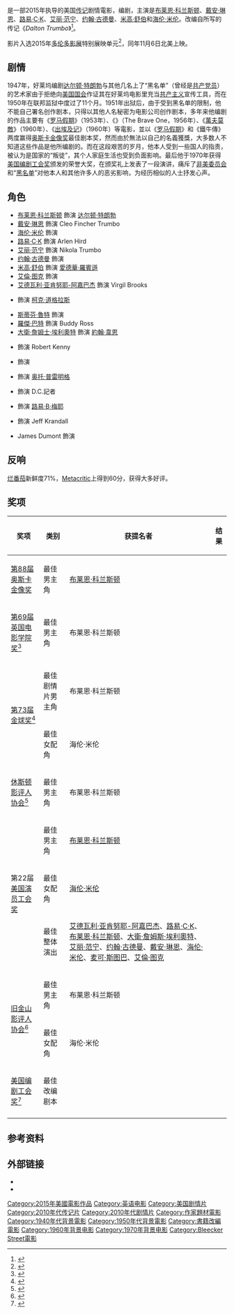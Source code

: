 {{noteTA
|T=zh-cn:特朗勃;zh-hk:荷里活黑名單 (電影);zh-tw:好萊塢的黑名單;
|G1=Show
|G2=Movie
|1=zh-cn:特朗勃; zh-hk:荷里活黑名單; zh-tw:好萊塢的黑名單;
|2=zh-cn:达尔顿·特朗勃; zh-hk:道爾頓·莊柏; zh-tw:道爾頓·莊柏;
|3=zh-cn:布莱恩·科兰斯顿;zh-hk:拜仁·鈞士頓;zh-tw:布萊恩·克蘭斯頓
|4=zh-cn:戴安·琳恩;zh-hk:戴安·蓮;zh-tw:黛安·蓮恩;
|5=zh-cn:海伦·米伦;zh-hk:海倫·美蘭;zh-tw:海倫·米蘭;
|6=zh-cn:艾丽·范宁;zh-hk:艾麗·芬寧;zh-tw:艾兒·芬妮;
|7=zh-cn:约翰·古德曼;zh-hk:尊·古曼;zh-tw:約翰·古德曼;
|8=zh-cn:迈克尔·斯图巴;zh-hk:米高·舒伯;zh-tw:麥可·斯圖巴;
}}
{{Infobox film
| name           = 特朗勃
| original_name  = {{lang|en|''Trumbo''}}
| image          = Trumbo (2015 film) poster.jpg
| alt            =
| caption        = 电影海报
| director       = {{link-en|傑·洛奇|Jay Roach}}
| producer       = {{Plainlist|
* {{link-en|麦可·伦敦|Michael London}}
* Janice Williams
* Shivani Rawat
* Monica Levinson
* Nimitt Mankad
* {{link-en|約翰·麥克納馬拉|John McNamara (writer)}}
* Kevin Kelly Brown}}
| writer         = 約翰·麥克納馬拉
| based_on       = 《''Dalton Trumbo''》<br />作者：{{link-en|布魯斯·亞歷山大·庫克|Bruce Alexander Cook|布魯斯·庫克}}
| starring       = {{Plainlist|
* [[布莱恩·科兰斯顿|布莱恩·科兰斯顿]]
* [[戴安·琳恩|戴安·琳恩]]
* [[路易·C·K|路易·C·K]]
* [[艾丽·范宁|艾丽·范宁]]
* [[约翰·古德曼|约翰·古德曼]]
* [[米高·舒伯|米高·舒伯]]
* [[海伦·米伦|海伦·米伦]]}}
| music          = {{link-en|西奧多·夏皮羅|Theodore Shapiro}}
| cinematography = Jim Denault
| editing        = {{link-en|艾倫·鮑姆加登|Alan Baumgarten}}
| studio         = {{Plainlist|
* ShivHans Pictures
* Everyman Pictures
* Groundswell Productions}}
| distributor    = {{link-en|Bleecker Street (公司)|Bleecker Street (company)|Bleecker Street}}
| released       = {{Film date|2015|9|12|[[2015年多倫多國際影展|多倫多影展]]|2015|11|6|美国}}
| runtime        = 124分钟<ref name="jordanmintzer">{{cite web|url=http://www.hollywoodreporter.com/movie/trumbo/review/822676|title=‘Trumbo’: TIFF Review|author=Jordan Mintzer|work=The Hollywood Reporter|accessdate=September 14, 2015|archive-date=2015-09-15|archive-url=https://web.archive.org/web/20150915213832/http://www.hollywoodreporter.com/movie/trumbo/review/822676|dead-url=no}}</ref>
| country        = 美国
| language       = 英语
| budget         = $1500萬美元<ref name="budget">{{cite web|last1=Baum|first1=Gary|title=Bryan Cranston Goes From Drug Lord to Communist in Blacklist Saga 'Trumbo': "A Socialist, But He Loved Being Rich"|url=http://www.hollywoodreporter.com/features/bryan-cranston-plays-communist-trumbo-819228|website=The Hollywood Reporter|accessdate=24 November 2015|archive-date=2016-03-30|archive-url=https://web.archive.org/web/20160330064108/http://www.hollywoodreporter.com/features/bryan-cranston-plays-communist-trumbo-819228|dead-url=no}}</ref>
| gross          = $1100萬美元<ref name="BOM">{{cite web |url=http://www.boxofficemojo.com/movies/?id=trumbo2015.htm |title=Trumbo (2015) |website=Box Office Mojo |accessdate=December 9, 2015 |archive-date=2018-12-15 |archive-url=https://web.archive.org/web/20181215071211/https://www.boxofficemojo.com/movies/?id=trumbo2015.htm |dead-url=no }}</ref>
| cn_name        = 特朗勃
| hk_name        = 荷里活黑名單
| tw_name        = 好萊塢的黑名單
}}

{{作品名稱|name=''Trumbo''|hk=荷里活黑名單|tw=好萊塢的黑名單|cn=特朗勃}}是一部2015年{{link-en|傑·洛奇|Jay Roach}}执导的美国[[傳記片|传记]]剧情電影，{{link-en|約翰·麥克納馬拉|John McNamara (writer)}}编剧，主演是[[布莱恩·科兰斯顿|布莱恩·科兰斯顿]]、[[戴安·琳恩|戴安·琳恩]]、[[路易·C·K|路易·C·K]]、[[艾丽·范宁|艾丽·范宁]]、[[约翰·古德曼|约翰·古德曼]]、[[米高·舒伯|米高·舒伯]]和[[海伦·米伦|海伦·米伦]]。改编自{{link-en|布魯斯·亞歷山大·庫克|Bruce Alexander Cook}}所写的传记《''Dalton Trumbo''》<ref>{{cite web |author=Ben Child |url=http://www.theguardian.com/film/2013/sep/19/bryan-cranston-dalton-trumbo-biopic |title=Bryan Cranston to play blacklisted screenwriter Dalton Trumbo | Film |publisher=The Guardian |date= |accessdate=2015-07-13 |archive-date=2020-12-02 |archive-url=https://web.archive.org/web/20201202192344/https://www.theguardian.com/film/2013/sep/19/bryan-cranston-dalton-trumbo-biopic |dead-url=no }}</ref>。

影片入选2015年[[多伦多影展|多伦多影展]]特别展映单元<ref name="ScreenDaily">{{cite web |url=http://www.screendaily.com/toronto-world-premieres-for-trumbo-demolition-the-program/5090990.article?blocktitle=LATEST-FILM-NEWS&contentID=40562# |title=Toronto to open with 'Demolition'; world premieres for 'Trumbo', 'The Program' |date=28 July 2015 |accessdate=28 July 2015 |work=ScreenDaily |archive-date=2015-07-29 |archive-url=https://archive.is/20150729193951/http://www.screendaily.com/toronto-world-premieres-for-trumbo-demolition-the-program/5090990.article?blocktitle=LATEST-FILM-NEWS&contentID=40562%23 |dead-url=no }}</ref>，同年11月6日北美上映。

==剧情==
1947年，好莱坞编剧[[达尔顿·特朗勃|达尔顿·特朗勃]]与其他几名上了“黑名单”（曾经是[[共产党员|共产党员]]）的艺术家由于拒绝向[[美国国会|美国国会]]作证其在好莱坞电影里充当[[共产主义|共产主义]]宣传工具，而在1950年在联邦监狱中度过了11个月。1951年出狱后，由于受到黑名单的限制，他不能自己署名创作剧本，只得以其他人名秘密为电影公司创作剧本，多年来他编剧的作品主要有《[[罗马假期|罗马假期]]》（1953年）、《{{link-en|鐵牛傳|The Brave One (1956 film)}}》（The Brave One，1956年）、《[[萬夫莫敵|萬夫莫敵]]》（1960年）、《[[出埃及记|出埃及记]]》（1960年）等電影，並以《[[罗马假期|罗马假期]]》和《鐵牛傳》两度赢得[[奥斯卡金像奖|奥斯卡金像奖]]最佳剧本奖，然而由於無法以自己的名義獲獎，大多数人不知道这些作品是他所编剧的。而在这段艰苦的岁月，他本人受到一些国人的指责，被认为是国家的“叛徒”，其个人家庭生活也受到负面影响。最后他于1970年获得[[美国编剧工会奖|美国编剧工会奖]]颁发的荣誉大奖，在颁奖礼上发表了一段演讲，痛斥了[[眾議院非美活動調查委員會|非美委员会]]和“[[好萊塢黑名單|黑名单]]”对他本人和其他许多人的恶劣影响，为经历相似的人士抒发心声。

==角色==
{{div col|2}}
*[[布莱恩·科兰斯顿|布莱恩·科兰斯顿]] 飾演 [[达尔顿·特朗勃|达尔顿·特朗勃]]
*[[戴安·琳恩|戴安·琳恩]] 飾演 Cleo Fincher Trumbo
*[[海伦·米伦|海伦·米伦]] 飾演 {{link-en|赫達·霍珀|Hedda Hopper}}
*[[路易·C·K|路易·C·K]] 飾演 Arlen Hird
*[[艾丽·范宁|艾丽·范宁]] 飾演 Nikola Trumbo
*[[约翰·古德曼|约翰·古德曼]] 飾演 {{link-en|金兄弟製作公司|King Brothers Productions|法蘭克·金}}
*[[米高·舒伯|米高·舒伯]] 飾演 [[愛德華·羅賓遜|愛德華·羅賓遜]]
*[[艾倫·图克|艾倫·图克]] 飾演 {{link-en|伊恩·麥克萊倫·亨特|Ian McLellan Hunter}}
*[[艾德瓦利·亚肯努耶-阿嘉巴杰|艾德瓦利·亚肯努耶-阿嘉巴杰]] 飾演 Virgil Brooks
*{{link-en|狄恩·歐葛曼|Dean O'Gorman}} 飾演 [[柯克·道格拉斯|柯克·道格拉斯]]
*[[斯蒂芬·魯特|斯蒂芬·魯特]] 飾演 {{link-en|金兄弟製作公司|King Brothers Productions|海米·金}}
*[[羅傑·巴特|羅傑·巴特]] 飾演 Buddy Ross
*[[大衛·詹姆士·埃利奧特|大衛·詹姆士·埃利奧特]] 飾演 [[約翰·韋恩|約翰·韋恩]]
*{{link-en|彼得·麥肯齊|Peter Mackenzie}} 飾演 Robert Kenny
*{{link-en|約翰·蓋茲|John Getz}} 飾演 {{link-en|山姆·伍德|Sam Wood}}
*{{link-en|克里斯汀·伯克|Christian Berkel}} 飾演 [[奥托·普雷明格|奥托·普雷明格]]
*{{link-en|比利·斯勞特|Billy Slaughter}} 飾演 D.C.記者
*{{link-en|理查·波特諾|Richard Portnow}} 飾演 [[路易·B·梅耶|路易·B·梅耶]]
*{{link-en|西恩·布里吉|Sean Bridgers}} 飾演 Jeff Krandall
*James Dumont 飾演 {{link-en|J·帕內爾·托馬斯|J. Parnell Thomas}}
{{div col end}}

== 反响 ==
[[烂番茄|烂番茄]]新鲜度71%，[[Metacritic|Metacritic]]上得到60分，获得大多好评。

==奖项==
{| class="wikitable"
|-
! 奖项 !! 类别 !! 获提名者 !! 结果
|-
| [[第88届奥斯卡金像奖|第88届奥斯卡金像奖]]
| 最佳男主角
| [[布莱恩·科兰斯顿|布莱恩·科兰斯顿]]
| {{nom}}
|-
| [[第69届英国电影学院奖|第69届英国电影学院奖]]<ref>{{cite web|url=http://www.theguardian.com/film/2016/jan/08/baftas-2016-full-list-of-nominations|title=Baftas 2016: full list of nominations|date=January 8, 2016|work=[[The_Guardian|The Guardian]]|accessdate=January 8, 2016|archive-date=2016-03-05|archive-url=https://web.archive.org/web/20160305071831/http://www.theguardian.com/film/2016/jan/08/baftas-2016-full-list-of-nominations|dead-url=no}}</ref>
| 最佳男主角
| 布莱恩·科兰斯顿
| {{nom}}
|-
| rowspan="2" | [[第73届金球奖|第73届金球奖]]<ref>{{cite web|url=http://variety.com/2015/film/awards/golden-globe-nominations-2016-1201658153/|title='Carol,' Netflix Lead Golden Globes Nomination|last=Lang|first=Brent|date=December 10, 2015|work=[[Variety_(magazine)|Variety]]|accessdate=December 10, 2015|archive-date=2016-05-31|archive-url=https://web.archive.org/web/20160531233226/https://variety.com/2015/film/awards/golden-globe-nominations-2016-1201658153/|dead-url=no}}</ref> 
| 最佳剧情片男主角
| 布莱恩·科兰斯顿
| {{Nominated}}
|-
| 最佳女配角
| 海伦·米伦
| {{Nominated}}
|-
| [[休斯顿影评人协会|休斯顿影评人协会]]<ref>{{cite web|last=Adams|first=Ryan|url=http://www.awardsdaily.com/2015/12/13/houston-film-critics-nominations/|title=Houston Film Critics Society Nominations|publisher=[[Sasha_Stone|Awards Daily]]|date=December 13, 2015|accessdate=December 14, 2015|archive-date=2016-04-20|archive-url=https://web.archive.org/web/20160420232956/http://www.awardsdaily.com/2015/12/13/houston-film-critics-nominations/|dead-url=no}}</ref>
| 最佳男主角
| 布莱恩·科兰斯顿
| {{nominated}}
|-
| rowspan=3|第22届[[美国演员工会奖|美国演员工会奖]] || 最佳男主角 ||  [[布莱恩·科兰斯顿|布莱恩·科兰斯顿]] || {{nom}}
|-
| 最佳女配角 || [[海伦·米伦|海伦·米伦]] || {{nom}}
|-
| 最佳整体演出  || [[艾德瓦利·亚肯努耶-阿嘉巴杰|艾德瓦利·亚肯努耶-阿嘉巴杰]]、[[路易·C·K|路易·C·K]]、[[布莱恩·科兰斯顿|布莱恩·科兰斯顿]]、[[大衛·詹姆斯·埃利奧特|大衛·詹姆斯·埃利奧特]]、[[艾丽·范宁|艾丽·范宁]]、[[约翰·古德曼|约翰·古德曼]]、[[戴安·琳恩|戴安·琳恩]]、[[海伦·米伦|海伦·米伦]]、[[麦可·斯图巴|麦可·斯图巴]]、[[艾倫·图克|艾倫·图克]] || {{nom}}
|-
| rowspan="2" | [[旧金山影评人协会|旧金山影评人协会]]<ref>{{cite web|url=https://www.facebook.com/SFCritics/|title=2015 Nominees|publisher=[[San_Francisco_Film_Critics_Circle|San Francisco Film Critics Circle]]|accessdate=December 13, 2015|archive-date=2016-02-12|archive-url=https://web.archive.org/web/20160212042323/https://www.facebook.com/SFCritics/|dead-url=no}}</ref>
| 最佳男主角
| 布莱恩·科兰斯顿
| {{nom}}
|-
| 最佳女配角
| 海伦·米伦
| {{nom}}
|-
|[[美国编剧工会奖|美国编剧工会奖]]<ref>{{cite web|last=Lewis|first=Hilary|url=http://www.hollywoodreporter.com/lists/2016-wga-theatrical-documentary-screenplay-852595|title='Trainwreck,' 'Steve Jobs' Among WGA Screenplay Nominations|work=[[The_Hollywood_Reporter|The Hollywood Reporter]]|date=January 6, 2016|accessdate=January 7, 2016|archive-date=2016-01-09|archive-url=https://web.archive.org/web/20160109130706/http://www.hollywoodreporter.com/lists/2016-wga-theatrical-documentary-screenplay-852595|dead-url=no}}</ref>
|最佳改编剧本
| {{tsl|en|John McNamara (writer)|約翰·麥克納馬拉}}
|{{nom}}
|-
|}

==参考资料==
{{Reflist|2}}

==外部链接==
* {{Official website|http://www.trumbomovie.com/}}
* {{IMDb title|3203606|Trumbo}}

{{DEFAULTSORT:Trumbo}}
[[Category:2015年美國電影作品|Category:2015年美國電影作品]]
[[Category:英语电影|Category:英语电影]]
[[Category:美国剧情片|Category:美国剧情片]]
[[Category:2010年代传记片|Category:2010年代传记片]]
[[Category:2010年代剧情片|Category:2010年代剧情片]]
[[Category:作家題材電影|Category:作家題材電影]]
[[Category:1940年代背景電影|Category:1940年代背景電影]]
[[Category:1950年代背景電影|Category:1950年代背景電影]]
[[Category:書籍改編電影|Category:書籍改編電影]]
[[Category:1960年背景电影|Category:1960年背景电影]]
[[Category:1970年背景电影|Category:1970年背景电影]]
[[Category:Bleecker_Street電影|Category:Bleecker Street電影]]